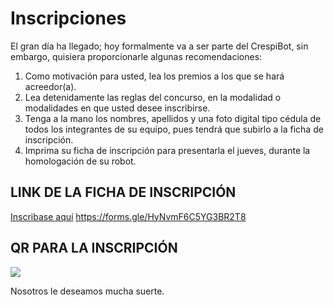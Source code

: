 # Inscripciones

El gran día ha llegado; hoy formalmente va a ser parte del CrespiBot, sin embargo, quisiera proporcionarle algunas recomendaciones:

1)  Como motivación para usted, lea los premios a los que se hará acreedor(a).
2)  Lea detenidamente las reglas del concurso, en la modalidad o modalidades en que usted desee inscribirse.
3)  Tenga a la mano los nombres, apellidos y una foto digital tipo cédula de todos los integrantes de su equipo, pues tendrá que subirlo a la ficha de inscripción.
4)  Imprima su ficha de inscripción para presentarla el jueves, durante la homologación de su robot.

## LINK DE LA FICHA DE INSCRIPCIÓN

[Inscribase aquí](https://forms.gle/HyNvmF6C5YG3BR2T8) <https://forms.gle/HyNvmF6C5YG3BR2T8>

## QR PARA LA INSCRIPCIÓN

[![](images/Eventos%20CrespiBot.png){fig-align="center"}](https://forms.gle/HyNvmF6C5YG3BR2T8)

Nosotros le deseamos mucha suerte.